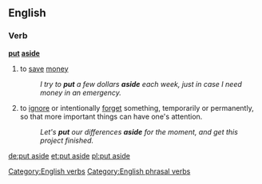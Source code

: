 ==English==

===Verb===
'''[[put]] [[aside]]'''

# to [[save]] [[money]]
#:''I try to '''put''' a few dollars '''aside''' each week, just in case I need money in an emergency.''
# to [[ignore]] or intentionally [[forget]] something, temporarily or permanently, so that more important things can have one's attention.
#:''Let's '''put''' our differences '''aside''' for the moment, and get this project finished.''

[[Category:English verbs]]
[[Category:English phrasal verbs]]

[[de:put aside]]
[[et:put aside]]
[[pl:put aside]]
